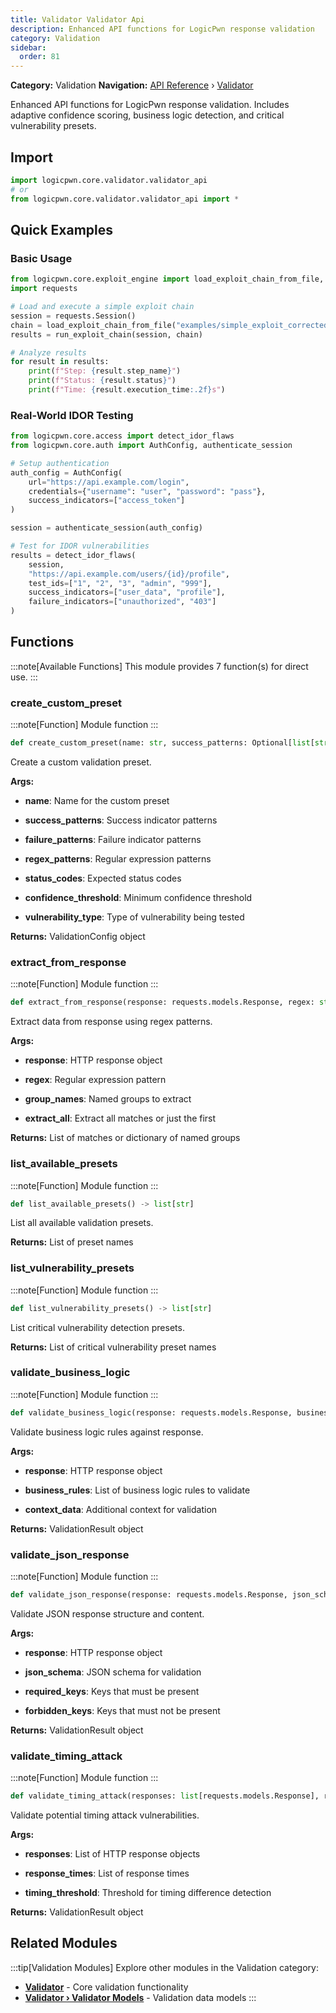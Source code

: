 ```yaml
---
title: Validator Validator Api
description: Enhanced API functions for LogicPwn response validation
category: Validation
sidebar:
  order: 81
---
```



**Category:** Validation
**Navigation:** [API Reference](../) › [Validator](../validator)

Enhanced API functions for LogicPwn response validation.
Includes adaptive confidence scoring, business logic detection, and critical vulnerability presets.

## Import

```python
import logicpwn.core.validator.validator_api
# or
from logicpwn.core.validator.validator_api import *
```


## Quick Examples

### Basic Usage

```python
from logicpwn.core.exploit_engine import load_exploit_chain_from_file, run_exploit_chain
import requests

# Load and execute a simple exploit chain
session = requests.Session()
chain = load_exploit_chain_from_file("examples/simple_exploit_corrected.yaml")
results = run_exploit_chain(session, chain)

# Analyze results
for result in results:
    print(f"Step: {result.step_name}")
    print(f"Status: {result.status}")
    print(f"Time: {result.execution_time:.2f}s")
```

### Real-World IDOR Testing

```python
from logicpwn.core.access import detect_idor_flaws
from logicpwn.core.auth import AuthConfig, authenticate_session

# Setup authentication
auth_config = AuthConfig(
    url="https://api.example.com/login",
    credentials={"username": "user", "password": "pass"},
    success_indicators=["access_token"]
)

session = authenticate_session(auth_config)

# Test for IDOR vulnerabilities
results = detect_idor_flaws(
    session,
    "https://api.example.com/users/{id}/profile",
    test_ids=["1", "2", "3", "admin", "999"],
    success_indicators=["user_data", "profile"],
    failure_indicators=["unauthorized", "403"]
)
```


## Functions

:::note[Available Functions]
This module provides 7 function(s) for direct use.
:::

### create_custom_preset

:::note[Function]
Module function
:::

```python
def create_custom_preset(name: str, success_patterns: Optional[list[str]] = None, failure_patterns: Optional[list[str]] = None, regex_patterns: Optional[list[str]] = None, status_codes: Optional[list[int]] = None, confidence_threshold: float = 0.3, vulnerability_type: Optional[str] = None) -> logicpwn.core.validator.validator_models.ValidationConfig
```

Create a custom validation preset.

**Args:**
- **name**: Name for the custom preset

- **success_patterns**: Success indicator patterns

- **failure_patterns**: Failure indicator patterns

- **regex_patterns**: Regular expression patterns

- **status_codes**: Expected status codes

- **confidence_threshold**: Minimum confidence threshold

- **vulnerability_type**: Type of vulnerability being tested

**Returns:**
 ValidationConfig object

### extract_from_response

:::note[Function]
Module function
:::

```python
def extract_from_response(response: requests.models.Response, regex: str, group_names: Optional[list[str]] = None, extract_all: bool = False) -> Union[list[str], dict[str, str]]
```

Extract data from response using regex patterns.

**Args:**
- **response**: HTTP response object

- **regex**: Regular expression pattern

- **group_names**: Named groups to extract

- **extract_all**: Extract all matches or just the first

**Returns:**
 List of matches or dictionary of named groups

### list_available_presets

:::note[Function]
Module function
:::

```python
def list_available_presets() -> list[str]
```

List all available validation presets.

**Returns:**
 List of preset names

### list_vulnerability_presets

:::note[Function]
Module function
:::

```python
def list_vulnerability_presets() -> list[str]
```

List critical vulnerability detection presets.

**Returns:**
 List of critical vulnerability preset names

### validate_business_logic

:::note[Function]
Module function
:::

```python
def validate_business_logic(response: requests.models.Response, business_rules: list[dict[str, typing.Any]], context_data: Optional[dict[str, Any]] = None) -> logicpwn.core.validator.validator_models.ValidationResult
```

Validate business logic rules against response.

**Args:**
- **response**: HTTP response object

- **business_rules**: List of business logic rules to validate

- **context_data**: Additional context for validation

**Returns:**
 ValidationResult object

### validate_json_response

:::note[Function]
Module function
:::

```python
def validate_json_response(response: requests.models.Response, json_schema: Optional[dict] = None, required_keys: Optional[list[str]] = None, forbidden_keys: Optional[list[str]] = None) -> logicpwn.core.validator.validator_models.ValidationResult
```

Validate JSON response structure and content.

**Args:**
- **response**: HTTP response object

- **json_schema**: JSON schema for validation

- **required_keys**: Keys that must be present

- **forbidden_keys**: Keys that must not be present

**Returns:**
 ValidationResult object

### validate_timing_attack

:::note[Function]
Module function
:::

```python
def validate_timing_attack(responses: list[requests.models.Response], response_times: list[float], timing_threshold: float = 1.0) -> logicpwn.core.validator.validator_models.ValidationResult
```

Validate potential timing attack vulnerabilities.

**Args:**
- **responses**: List of HTTP response objects

- **response_times**: List of response times

- **timing_threshold**: Threshold for timing difference detection

**Returns:**
 ValidationResult object


## Related Modules

:::tip[Validation Modules]
Explore other modules in the Validation category:

- **[Validator](../validator)** - Core validation functionality
- **[Validator › Validator Models](../validator/validator-models)** - Validation data models
:::
